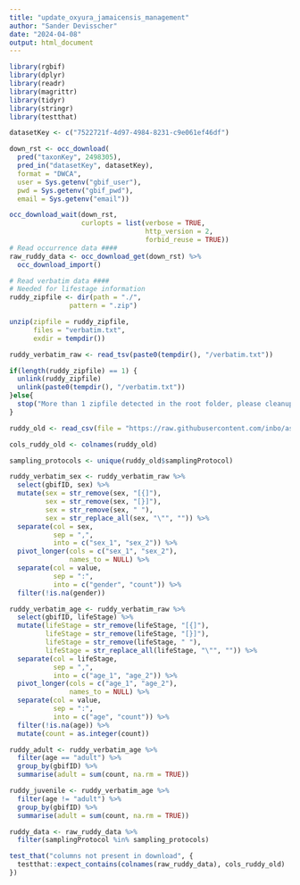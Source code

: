 ```yaml
---
title: "update_oxyura_jamaicensis_management"
author: "Sander Devisscher"
date: "2024-04-08"
output: html_document
---
```


```r
library(rgbif)
library(dplyr)
library(readr)
library(magrittr)
library(tidyr)
library(stringr)
library(testthat)
```

```r
datasetKey <- c("7522721f-4d97-4984-8231-c9e061ef46df")

down_rst <- occ_download(
  pred("taxonKey", 2498305),
  pred_in("datasetKey", datasetKey),
  format = "DWCA",
  user = Sys.getenv("gbif_user"), 
  pwd = Sys.getenv("gbif_pwd"), 
  email = Sys.getenv("email"))

occ_download_wait(down_rst,
                  curlopts = list(verbose = TRUE,
                                  http_version = 2,
                                  forbid_reuse = TRUE))
# Read occurrence data ####
raw_ruddy_data <- occ_download_get(down_rst) %>%
  occ_download_import()

# Read verbatim data ####
# Needed for lifestage information 
ruddy_zipfile <- dir(path = "./",
               pattern = ".zip")

unzip(zipfile = ruddy_zipfile,
      files = "verbatim.txt",
      exdir = tempdir())

ruddy_verbatim_raw <- read_tsv(paste0(tempdir(), "/verbatim.txt"))
```

```r
if(length(ruddy_zipfile) == 1) {
  unlink(ruddy_zipfile)
  unlink(paste0(tempdir(), "/verbatim.txt"))
}else{
  stop("More than 1 zipfile detected in the root folder, please cleanup!!")
}
```

```r
ruddy_old <- read_csv(file = "https://raw.githubusercontent.com/inbo/aspbo/uat/data/output/UAT_direct/Oxyura_jamaicensis.csv")

cols_ruddy_old <- colnames(ruddy_old)

sampling_protocols <- unique(ruddy_old$samplingProtocol) 
```

```r
ruddy_verbatim_sex <- ruddy_verbatim_raw %>% 
  select(gbifID, sex) %>% 
  mutate(sex = str_remove(sex, "[{]"),
         sex = str_remove(sex, "[}]"),
         sex = str_remove(sex, " "),
         sex = str_replace_all(sex, "\"", "")) %>% 
  separate(col = sex, 
           sep = ",",
           into = c("sex_1", "sex_2")) %>% 
  pivot_longer(cols = c("sex_1", "sex_2"),
               names_to = NULL) %>% 
  separate(col = value,
           sep = ":",
           into = c("gender", "count")) %>% 
  filter(!is.na(gender))

ruddy_verbatim_age <- ruddy_verbatim_raw %>% 
  select(gbifID, lifeStage) %>% 
  mutate(lifeStage = str_remove(lifeStage, "[{]"),
         lifeStage = str_remove(lifeStage, "[}]"),
         lifeStage = str_remove(lifeStage, " "),
         lifeStage = str_replace_all(lifeStage, "\"", "")) %>% 
  separate(col = lifeStage, 
           sep = ",",
           into = c("age_1", "age_2")) %>% 
  pivot_longer(cols = c("age_1", "age_2"),
               names_to = NULL) %>% 
  separate(col = value,
           sep = ":",
           into = c("age", "count")) %>% 
  filter(!is.na(age)) %>% 
  mutate(count = as.integer(count))

ruddy_adult <- ruddy_verbatim_age %>% 
  filter(age == "adult") %>% 
  group_by(gbifID) %>% 
  summarise(adult = sum(count, na.rm = TRUE))

ruddy_juvenile <- ruddy_verbatim_age %>% 
  filter(age != "adult") %>% 
  group_by(gbifID) %>% 
  summarise(adult = sum(count, na.rm = TRUE))
```

```r
ruddy_data <- raw_ruddy_data %>% 
  filter(samplingProtocol %in% sampling_protocols)
```

```r
test_that("columns not present in download", {
  testthat::expect_contains(colnames(raw_ruddy_data), cols_ruddy_old)
})
```


